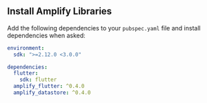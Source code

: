 ## Install Amplify Libraries

Add the following dependencies to your `pubspec.yaml` file and install dependencies when asked:

```yaml
environment:
  sdk: ">=2.12.0 <3.0.0"

dependencies:
  flutter:
    sdk: flutter
  amplify_flutter: ^0.4.0
  amplify_datastore: ^0.4.0
```

